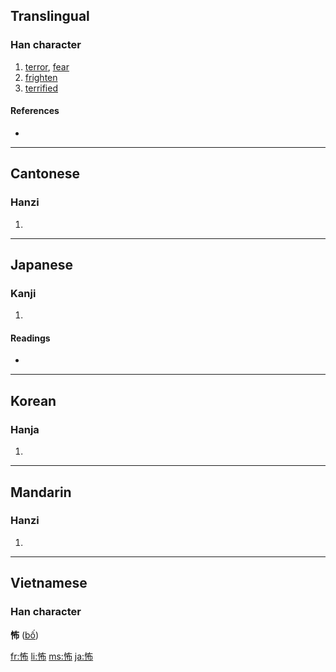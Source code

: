 ==Translingual==

===Han character===
{{Han char|rn=61|rad=心|as=05|sn=8|four=9402<sub>7</sub>|canj=心大中月 (PKLB)|ids=⿰[[忄]][[布]]}}

# [[terror]], [[fear]]
# [[frighten]]
# [[terrified]]

====References====
* {{Han ref|kx=0380.180|dkj=10450|dj=0708.180|hdz=42284.060|uh=6016|ud=24598|bh=A9C6|bd=43462}}

----

==Cantonese==

===Hanzi===
{{yue-hanzi|jyut=|y=bou3}}

# {{defn|Cantonese}}

----

==Japanese==

===Kanji===
{{ja-kanji|grade=c|rs=心05}}

# {{defn|Japanese}}

====Readings====
* {{ja-readings|goon=[[ふ]] (fu)|kanon=[[ほ]] (ho)|kun=[[こわい]] (kowai), [[おそれる]] (osoreru), [[おじる]] (ojiru)}}

----

==Korean==

===Hanja===
{{ko-hanja|hangeul=포|eumhun=|rv=po|mr=p'o|y=pho}}

# {{defn|Korean}}

----

==Mandarin==

===Hanzi===
{{cmn-hanzi|pin=[[bù]] ([[bu4]])|wg=pu<sup>4</sup>}}

# {{defn|Mandarin}}

----

==Vietnamese==
===Han character===
'''怖''' ([[bố]])

[[fr:怖]]
[[li:怖]]
[[ms:怖]]
[[ja:怖]]